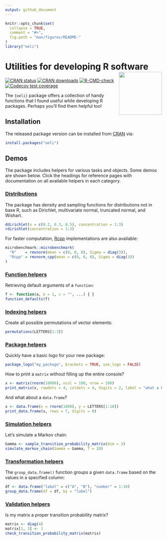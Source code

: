 ```yaml
---
output: github_document
---
```


<!-- README.md is generated from README.Rmd. Please edit that file -->

```r
knitr::opts_chunk$set(
  collapse = TRUE,
  comment = "#>",
  fig.path = "man/figures/README-"
)
library("oeli")
```

# Utilities for developing R software <a href="https://loelschlaeger.de/oeli/"><img src="man/figures/logo.png" align="right" height="138" /></a>

<!-- badges: start -->
[![CRAN status](https://www.r-pkg.org/badges/version/oeli)](https://CRAN.R-project.org/package=oeli)
[![CRAN downloads](https://cranlogs.r-pkg.org/badges/last-month/oeli)](https://CRAN.R-project.org/package=oeli)
[![R-CMD-check](https://github.com/loelschlaeger/oeli/actions/workflows/R-CMD-check.yaml/badge.svg)](https://github.com/loelschlaeger/oeli/actions/workflows/R-CMD-check.yaml)
[![Codecov test coverage](https://codecov.io/gh/loelschlaeger/oeli/branch/master/graph/badge.svg)](https://app.codecov.io/gh/loelschlaeger/oeli?branch=master)
<!-- badges: end -->

The `{oeli}` package offers a collection of handy functions that I found useful while developing R packages. Perhaps you'll find them helpful too!

## Installation

The released package version can be installed from [CRAN](https://CRAN.R-project.org) via:

``` r
install.packages("oeli")
```

## Demos

The package includes helpers for various tasks and objects. Some demos are shown below. Click the headings for reference pages with documentation on all available helpers in each category.

### [Distributions](https://loelschlaeger.de/oeli/reference/index.html#distribution)

The package has density and sampling functions for distributions not in base R, such as Dirichlet, multivariate normal, truncated normal, and Wishart.

```r
ddirichlet(x = c(0.2, 0.3, 0.5), concentration = 1:3)
rdirichlet(concentration = 1:3)
```

For faster computation, [Rcpp](https://www.rcpp.org) implementations are also available:

```r
microbenchmark::microbenchmark(
  "R"    = rmvnorm(mean = c(0, 0, 0), Sigma = diag(3)),
  "Rcpp" = rmvnorm_cpp(mean = c(0, 0, 0), Sigma = diag(3))
)
```

### [Function helpers](https://loelschlaeger.de/oeli/reference/index.html#functional)

Retrieving default arguments of a `function`:

```r
f <- function(a, b = 1, c = "", ...) { }
function_defaults(f)
```

### [Indexing helpers](https://loelschlaeger.de/oeli/reference/index.html#indexing)

Create all possible permutations of vector elements:

```r
permutations(LETTERS[1:3])
```

### [Package helpers](https://loelschlaeger.de/oeli/reference/index.html#packaging)

Quickly have a basic logo for your new package:

```r
package_logo("my_package", brackets = TRUE, use_logo = FALSE)
```

How to print a `matrix` without filling up the entire console?

```r
x <- matrix(rnorm(10000), ncol = 100, nrow = 100)
print_matrix(x, rowdots = 4, coldots = 4, digits = 2, label = "what a big matrix")
```

And what about a `data.frame`?

```r
x <- data.frame(x = rnorm(1000), y = LETTERS[1:10])
print_data.frame(x, rows = 7, digits = 0)
```

### [Simulation helpers](https://loelschlaeger.de/oeli/reference/index.html#simulation)

Let's simulate a Markov chain:

```r
Gamma <- sample_transition_probability_matrix(dim = 3)
simulate_markov_chain(Gamma = Gamma, T = 20)
``` 

### [Transformation helpers](https://loelschlaeger.de/oeli/reference/index.html#transformation)

The `group_data.frame()` function groups a given `data.frame` based on the values in a specified column:

```r
df <- data.frame("label" = c("A", "B"), "number" = 1:10)
group_data.frame(df = df, by = "label")
```

### [Validation helpers](https://loelschlaeger.de/oeli/reference/index.html#validation)

Is my matrix a proper transition probability matrix?

```r
matrix <- diag(4)
matrix[1, 2] <- 1
check_transition_probability_matrix(matrix)
```




